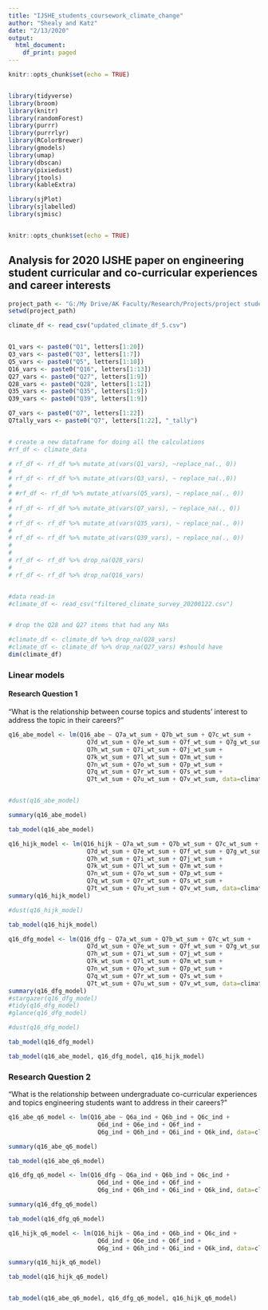 ```yaml
---
title: "IJSHE_students_coursework_climate_change"
author: "Shealy and Katz"
date: "2/13/2020"
output:
  html_document:
    df_print: paged
---
```


```r
knitr::opts_chunk$set(echo = TRUE)


library(tidyverse)
library(broom)
library(knitr)
library(randomForest)
library(purrr)
library(purrrlyr)
library(RColorBrewer)
library(gmodels)
library(umap)
library(dbscan)
library(pixiedust)
library(jtools)
library(kableExtra)

library(sjPlot)
library(sjlabelled)
library(sjmisc)


knitr::opts_chunk$set(echo = TRUE)


```

## Analysis for 2020 IJSHE paper on engineering student curricular and co-curricular experiences and career interests 


```r

project_path <- "G:/My Drive/AK Faculty/Research/Projects/project students and climate change"
setwd(project_path)

climate_df <- read_csv("updated_climate_df_5.csv")


Q1_vars <- paste0("Q1", letters[1:20])
Q3_vars <- paste0("Q3", letters[1:7])
Q5_vars <- paste0("Q5", letters[1:10])
Q16_vars <- paste0("Q16", letters[1:13])
Q27_vars <- paste0("Q27", letters[1:9])
Q28_vars <- paste0("Q28", letters[1:12])
Q35_vars <- paste0("Q35", letters[1:9])
Q39_vars <- paste0("Q39", letters[1:9])

Q7_vars <- paste0("Q7", letters[1:22])
Q7tally_vars <- paste0("Q7", letters[1:22], "_tally")


# create a new dataframe for doing all the calculations
#rf_df <- climate_data

# rf_df <- rf_df %>% mutate_at(vars(Q1_vars), ~replace_na(., 0))
# 
# rf_df <- rf_df %>% mutate_at(vars(Q3_vars), ~ replace_na(.,0))
# 
# #rf_df <- rf_df %>% mutate_at(vars(Q5_vars), ~ replace_na(., 0))
# 
# rf_df <- rf_df %>% mutate_at(vars(Q7_vars), ~ replace_na(., 0))
# 
# rf_df <- rf_df %>% mutate_at(vars(Q35_vars), ~ replace_na(., 0))
# 
# rf_df <- rf_df %>% mutate_at(vars(Q39_vars), ~ replace_na(., 0))
# 
# 
# rf_df <- rf_df %>% drop_na(Q28_vars)
# 
# rf_df <- rf_df %>% drop_na(Q16_vars)


#data read-in 
#climate_df <- read_csv("filtered_climate_survey_20200122.csv")


# drop the Q28 and Q27 items that had any NAs

#climate_df <- climate_df %>% drop_na(Q28_vars)
#climate_df <- climate_df %>% drop_na(Q27_vars) #should have 
dim(climate_df)


```



### Linear models



#### Research Question 1 
"What is the relationship between course topics and students’ interest to address the topic in their careers?"

``` r


q16_abe_model <- lm(Q16_abe ~ Q7a_wt_sum + Q7b_wt_sum + Q7c_wt_sum + 
                      Q7d_wt_sum + Q7e_wt_sum + Q7f_wt_sum + Q7g_wt_sum +
                      Q7h_wt_sum + Q7i_wt_sum + Q7j_wt_sum + 
                      Q7k_wt_sum + Q7l_wt_sum + Q7m_wt_sum +
                      Q7n_wt_sum + Q7o_wt_sum + Q7p_wt_sum +
                      Q7q_wt_sum + Q7r_wt_sum + Q7s_wt_sum +
                      Q7t_wt_sum + Q7u_wt_sum + Q7v_wt_sum, data=climate_df)


#dust(q16_abe_model)

summary(q16_abe_model)

tab_model(q16_abe_model)


```





``` r


q16_hijk_model <- lm(Q16_hijk ~ Q7a_wt_sum + Q7b_wt_sum + Q7c_wt_sum + 
                      Q7d_wt_sum + Q7e_wt_sum + Q7f_wt_sum + Q7g_wt_sum +
                      Q7h_wt_sum + Q7i_wt_sum + Q7j_wt_sum + 
                      Q7k_wt_sum + Q7l_wt_sum + Q7m_wt_sum +
                      Q7n_wt_sum + Q7o_wt_sum + Q7p_wt_sum +
                      Q7q_wt_sum + Q7r_wt_sum + Q7s_wt_sum +
                      Q7t_wt_sum + Q7u_wt_sum + Q7v_wt_sum, data=climate_df)
summary(q16_hijk_model)

#dust(q16_hijk_model)

tab_model(q16_hijk_model)

```





``` r


q16_dfg_model <- lm(Q16_dfg ~ Q7a_wt_sum + Q7b_wt_sum + Q7c_wt_sum + 
                      Q7d_wt_sum + Q7e_wt_sum + Q7f_wt_sum + Q7g_wt_sum +
                      Q7h_wt_sum + Q7i_wt_sum + Q7j_wt_sum + 
                      Q7k_wt_sum + Q7l_wt_sum + Q7m_wt_sum +
                      Q7n_wt_sum + Q7o_wt_sum + Q7p_wt_sum +
                      Q7q_wt_sum + Q7r_wt_sum + Q7s_wt_sum +
                      Q7t_wt_sum + Q7u_wt_sum + Q7v_wt_sum, data=climate_df)
summary(q16_dfg_model)
#stargazer(q16_dfg_model)
#tidy(q16_dfg_model)
#glance(q16_dfg_model)

#dust(q16_dfg_model)

tab_model(q16_dfg_model)

tab_model(q16_abe_model, q16_dfg_model, q16_hijk_model)

```




### Research Question 2


"What is the relationship between undergraduate co-curricular experiences and topics engineering students want to address in their careers?"


```r


q16_abe_q6_model <- lm(Q16_abe ~ Q6a_ind + Q6b_ind + Q6c_ind +
                         Q6d_ind + Q6e_ind + Q6f_ind +
                         Q6g_ind + Q6h_ind + Q6i_ind + Q6k_ind, data=climate_df)

summary(q16_abe_q6_model)

tab_model(q16_abe_q6_model)


```


```r


q16_dfg_q6_model <- lm(Q16_dfg ~ Q6a_ind + Q6b_ind + Q6c_ind +
                         Q6d_ind + Q6e_ind + Q6f_ind +
                         Q6g_ind + Q6h_ind + Q6i_ind + Q6k_ind, data=climate_df)

summary(q16_dfg_q6_model)

tab_model(q16_dfg_q6_model)


```



```r


q16_hijk_q6_model <- lm(Q16_hijk ~ Q6a_ind + Q6b_ind + Q6c_ind +
                         Q6d_ind + Q6e_ind + Q6f_ind +
                         Q6g_ind + Q6h_ind + Q6i_ind + Q6k_ind, data=climate_df)

summary(q16_hijk_q6_model)

tab_model(q16_hijk_q6_model)


tab_model(q16_abe_q6_model, q16_dfg_q6_model, q16_hijk_q6_model)

```



